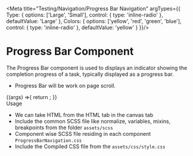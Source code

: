 

<Meta title="Testing/Navigation/Progress Bar Navigation" argTypes={{
  Type: {
    options: ['Large', 'Small'],
    control: { type: 'inline-radio' },
    defaultValue: 'Large'
  },
  Colors: {
    options: ['yellow', 'red', 'green', 'blue'],
    control: { type: 'inline-radio' },
    defaultValue: 'yellow'
  }
}}/>

<style>{`
  .subheading {
    font-weight: 700;
    font-size: 18px;
    color: #666;
    letter-spacing: 1.5px;
    line-height: 24px;
    margin-bottom: 12px;
    margin-top: 40px;
  }  
`}</style>

# Progress Bar Component
The Progress Bar component is used to displays an indicator showing the completion progress of a task, typically displayed as a progress bar.

<ul>
<li>Progress Bar will be work on page scroll.</li>
</ul>

<Story name="Progress Bar Navigation">
  {(args) =>{
    return <ProgressBarNavigation {...args}></ProgressBarNavigation>;
  }}
</Story>

<div className="subheading">Usage</div>
<ul>
<li>We can take HTML from the HTML tab in the canvas tab</li>
<li>Include the common SCSS file like normalize, variables, mixins, breakpoints from the folder <code>assets/scss</code></li>
<li>Component wise SCSS file residing in each component <code>ProgressBarNavigation.css</code></li>
<li>Include the Compiled CSS file from the <code>assets/css/style.css</code></li>
</ul>

